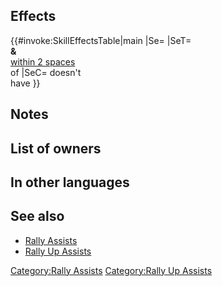 {{Assist
|tagid=SID_守備の大応援＋
|intID=2826
|exclusive=0
|canUseWeapon={{WeaponList|exclude=Staff}}
|canUseMove={{MoveList|All}}
|cost=400
|range=1
|effect=Grants Def+6 to target ally and allies within 2 spaces of target (excluding unit) for 1 turn.
|required=Rally Up Def
|properties=random_inherit_base,random_owner
}}
==Effects==
{{#invoke:SkillEffectsTable|main
|Se={{Eft|Bonuses|Def|6}}
|SeT={{Tgt|Target Ally}}<br>'''&''' {{Tgt|Allies}}<br>[[within 2 spaces]]<br>of {{Tgt|Target Ally}}
|SeC={{Tgt|Target Ally}} doesn't<br>have {{SEt|Isolation}}
}}
==Notes==
{{Bonuses}}
==List of owners==
{{Skill Hero List}}
==In other languages==
{{OtherLanguages
|japanese=守備の大応援＋
|german=Gr. Ver. sam.+
|spanishEU=Reforzar Def +
|spanishLA=Reforzar Def. +
|french=Rall. sup. Déf +
|italian=Gran sprone Dif+
|chineseTW=防守大支援＋
|portuguese=Def. imensa+
}}
==See also==
* [[Rally Assists]]
* [[Rally Up Assists]]
{{Assists Navbox}}
[[Category:Rally Assists]]
[[Category:Rally Up Assists]]